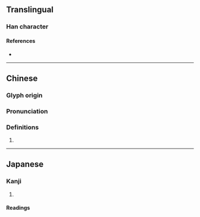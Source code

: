 {{character info/new}}
==Translingual==

===Han character===
{{Han char|rn=30|rad=口|as=06|sn=9|four=67020|canj=RPA|ids=⿰口旬}}

====References====
* {{Han ref|kx=0187.060|dkj=03551|dj=0406.080|hdz=10620.010|uh=54B0|ud=21680|bh=CE4F|bd=52815}}

----

==Chinese==
{{zh-forms}}

===Glyph origin===
{{Han etym}}

===Pronunciation===
{{zh-pron
|m=shù
|c=
|mc=y
|oc=y
|cat=
}}

===Definitions===
{{zh-hanzi}}

# {{rfdef|zh}}

----

==Japanese==

===Kanji===
{{ja-kanji|grade=|rs=口06}}

# {{defn|lang=ja|sort=口06}}

====Readings====
{{ja-readings|on=[[しゅつ]] (shutsu), [[しゅち]] (shuchi), [[しゅん]] (shun)|kun=[[のむ]] (nomu)}}